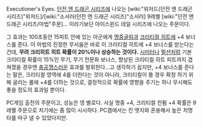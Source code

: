 Executioner's Eyes. [[던전 앤 드래곤 시리즈]]에 나오는 [wiki:"위저드(던전 앤 드래곤 시리즈)"위저드]/[wiki:"소서러(던전 앤 드래곤 시리즈)"소서러] 9레벨 [wiki:"던전 앤 드래곤 시리즈/마법"주문]... 이라기보단 아이스윈드 데일 시리즈에 나오는 주문이다.

그 효과는 100초동안 15피트 안에 있는 아군에게 [[명중굴림]]과 [[크리티컬 히트]]에 +4 보너스를 준다. 이 마법의 진정한 무서움은 바로 이 크리티컬 히트에 +4 보너스를 받는다는건데, '''무려 크리히트 히트 확률이 20%이나 상승하는 것이다.''' [[시미터]]나 [[펄션]]처럼 기본 크리티컬 확률이 15%인 무기, 무기 전문화 보너스, 향상된 크리티컬 히트 피트까지 겹쳐졌을 경우엔 [[충공깽]]스러운 효과를 발휘한다...고 생각하기 쉽지만, +4 보너스를 준다는 말은, 크리티컬 영역에 4를 더한다는 것이 아니라, 크리티컬이 뜰 경우 확정 하기 위해 굴리는 롤에 +4를 더하는 것으로, 결정적으로 확률에 영향을 주기는 하나 무시해도 좋을 정도의 효과일 뿐이다.

PC게임 출전의 주문이고, 성능은 영 별로다. 사실 명중 +4, 크리티컬 컨펌 +4 확률은 9레벨 주문으로 치기에는 좀 많이 시시하다. PC겜에서는 킨 엣지와 혼용해서 높은 치명타를 마구 낼 수 있었다지만.
